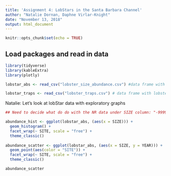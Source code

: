 ```yaml
---
title: 'Assignment 4: LobStars in the Santa Barbara Channel'
author: "Natalie Dornan, Daphne Virlar-Knight"
date: "November 13, 2018"
output: html_document
---
```


```r
knitr::opts_chunk$set(echo = TRUE)
```

## Load packages and read in data

```r
library(tidyverse)
library(kableExtra)
library(plotly)

lobstar_abs <- read_csv("lobster_size_abundance.csv") #data frame with lobster abundance datac

lobstar_traps <- read_csv("lobster_traps.csv") # data frame with lobster trap data


```

Natalie: Let's look at lobStar data with exploratory graphs

```r

## Need to decide what do do with the NR data under SIZE column: "-99999". Change to 0?

abundance_hist <- ggplot(lobstar_abs, (aes(x = SIZE))) +
  geom_histogram() +
  facet_wrap(~ SITE, scale = "free") +
  theme_classic()
  
abundance_scatter <- ggplot(lobstar_abs, (aes(x = SIZE, y = YEAR))) +
  geom_point(aes(color = "SITE")) +
  facet_wrap(~ SITE, scale = "free") +
  theme_classic()

abundance_scatter

```



